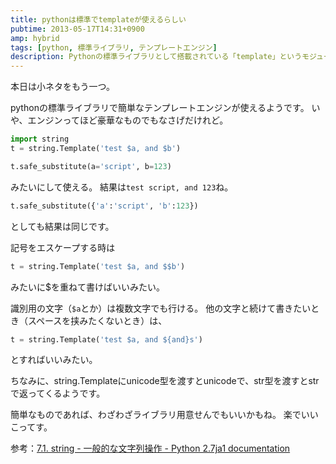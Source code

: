 ```yaml
---
title: pythonは標準でtemplateが使えるらしい
pubtime: 2013-05-17T14:31+0900
amp: hybrid
tags: [python, 標準ライブラリ, テンプレートエンジン]
description: Pythonの標準ライブラリとして搭載されている「template」というモジュールを使って、簡易的な文字列テンプレートを実現する方法です。
---
```


本日は小ネタをもう一つ。

pythonの標準ライブラリで簡単なテンプレートエンジンが使えるようです。
いや、エンジンってほど豪華なものでもなさげだけれど。

``` python
import string
t = string.Template('test $a, and $b')

t.safe_substitute(a='script', b=123)
```
みたいにして使える。
結果は`test script, and 123`ね。

``` python
t.safe_substitute({'a':'script', 'b':123})
```
としても結果は同じです。

記号をエスケープする時は
``` python
t = string.Template('test $a, and $$b')
```
みたいに$を重ねて書けばいいみたい。

識別用の文字（`$a`とか）は複数文字でも行ける。
他の文字と続けて書きたいとき（スペースを挟みたくないとき）は、
``` python
t = string.Template('test $a, and ${and}s')
```
とすればいいみたい。

ちなみに、string.Templateにunicode型を渡すとunicodeで、str型を渡すとstrで返ってくるようです。

簡単なものであれば、わざわざライブラリ用意せんでもいいかもね。
楽でいいこってす。

参考：[7.1. string - 一般的な文字列操作 - Python 2.7ja1 documentation](http://docs.python.jp/2/library/string.html#string.Template)
